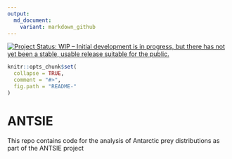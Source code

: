 ```yaml
---
output:
  md_document:
    variant: markdown_github
---
```


<!-- README.md is generated from README.Rmd. Please edit that file -->
[![Project Status: WIP – Initial development is in progress, but there has not yet been a stable, usable release suitable for the public.](https://www.repostatus.org/badges/latest/wip.svg)](https://www.repostatus.org/#wip)

```r
knitr::opts_chunk$set(
  collapse = TRUE,
  comment = "#>",
  fig.path = "README-"
)
```

# ANTSIE

This repo contains code for the analysis of Antarctic prey distributions as part of the ANTSIE project
